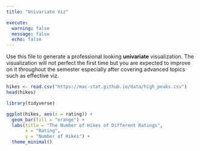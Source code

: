 ```yaml
---
title: "Univariate Viz"

execute: 
  warning: false
  message: false
  echo: false
---
```


Use this file to generate a professional looking **univariate** visualization. The visualization will not perfect the first time but you are expected to improve on it throughout the semester especially after covering advanced topics such as effective viz.

```r
hikes <- read.csv("https://mac-stat.github.io/data/high_peaks.csv")
head(hikes)
```

```r
library(tidyverse)
```

```r
ggplot(hikes, aes(x = rating)) +
  geom_bar(fill = "orange") +
  labs(title = "The Number of Hikes of Different Ratings",
       x = "Rating", 
       y = "Number of Hikes") +
  theme_minimal()
```

